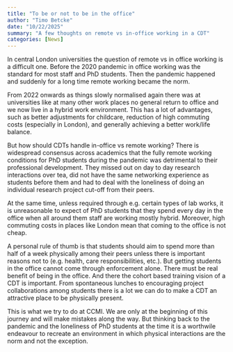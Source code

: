 ```yaml
---
title: "To be or not to be in the office"
author: "Timo Betcke"
date: "10/22/2025"
summary: "A few thoughts on remote vs in-office working in a CDT"
categories: [News]
---
```

In central London universities the question of remote vs in office working is a difficult one. Before the 2020 pandemic in office working was
the standard for most staff and PhD students. Then the pandemic happened and suddenly for a long time remote working became the norm. 

From 2022 onwards as things slowly normalised again there was at universities like at many other work places no general return to office and we
now live in a hybrid work environment. This has a lot of advantages, such as better adjustments for childcare, reduction of high commuting costs (especially in London), and generally achieving a better work/life balance.

But how should CDTs handle in-office vs remote working? There is widespread consensus across academics that the fully remote working conditions for PhD students during the pandemic was detrimental to their professional development. They missed out on day to day research interactions over tea, did not have the same networking experience as students before them and had to deal with the loneliness of doing an individual research project cut-off from their peers.

At the same time, unless required through e.g. certain types of lab works, it is unreasonable to expect of PhD students that they spend every day
in the office when all around them staff are working mostly hybrid. Moreover, high commuting costs in places like London mean that coming to the office is not cheap.

A personal rule of thumb is that students should aim to spend more than half of a week physically among their peers unless there is important reasons not to (e.g. health, care responsibilities, etc.). But getting students in the office cannot come through enforcement alone. There must be real benefit of being in the office. And there the cohort based training vision of a CDT is important. From spontaneous lunches to encouraging project collaborations among students there is a lot we can do to make a CDT an attractive place to be physically present.

This is what we try to do at CCMI. We are only at the beginning of this journey and will make mistakes along the way. But thinking back to the
pandemic and the loneliness of PhD students at the time it is a worthwile endeavour to recreate an environment in which physical interactions are the norm and not the exception.

